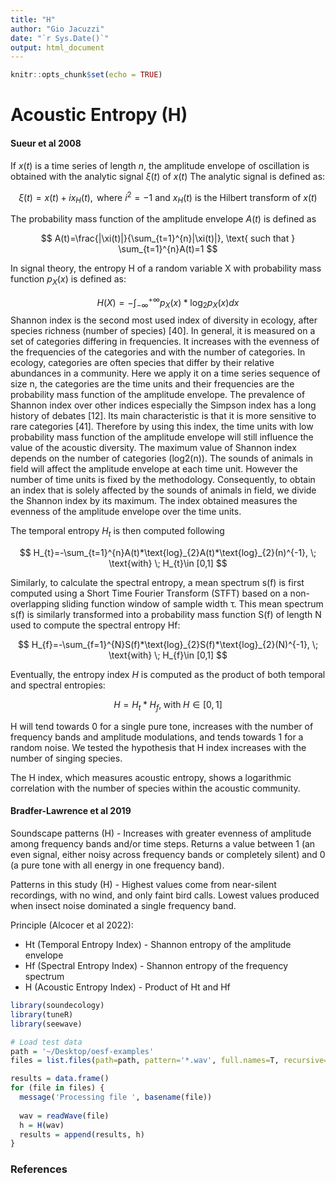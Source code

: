 ```yaml
---
title: "H"
author: "Gio Jacuzzi"
date: "`r Sys.Date()`"
output: html_document
---
```


```r
knitr::opts_chunk$set(echo = TRUE)
```

# Acoustic Entropy (H)

#### Sueur et al 2008

If $x(t)$ is a time series of length $n$, the amplitude envelope of oscillation is obtained with the analytic signal $\xi(t)$ of $x(t)$ The analytic signal is defined as:

$$
\xi(t)=x(t)+ix_{H}(t), \text{ where } i^{2}=-1 \text{ and } x_{H}(t) \text{ is the Hilbert transform of } x(t)
$$

The probability mass function of the amplitude envelope $A(t)$ is defined as

$$
A(t)=\frac{|\xi(t)|}{\sum_{t=1}^{n}|\xi(t)|}, \text{ such that } \sum_{t=1}^{n}A(t)=1
$$

In signal theory, the entropy H of a random variable X with probability mass function $p_{X}(x)$ is defined as:

$$
H(X)=-\int_{-\infty}^{+\infty} p_{X}(x)*\text{log}_{2}p_{X}(x)dx
$$Shannon index is the second most used index of diversity in ecology, after species richness (number of species) [40]. In general, it is measured on a set of categories differing in frequencies. It increases with the evenness of the frequencies of the categories and with the number of categories. In ecology, categories are often species that differ by their relative abundances in a community. Here we apply it on a time series sequence of size n, the categories are the time units and their frequencies are the probability mass function of the amplitude envelope. The prevalence of Shannon index over other indices especially the Simpson index has a long history of debates [12]. Its main characteristic is that it is more sensitive to rare categories [41]. Therefore by using this index, the time units with low probability mass function of the amplitude envelope will still influence the value of the acoustic diversity. The maximum value of Shannon index depends on the number of categories (log2(n)). The sounds of animals in field will affect the amplitude envelope at each time unit. However the number of time units is fixed by the methodology. Consequently, to obtain an index that is solely affected by the sounds of animals in field, we divide the Shannon index by its maximum. The index obtained measures the evenness of the amplitude envelope over the time units.

The temporal entropy *H~t~* is then computed following

$$
H_{t}=-\sum_{t=1}^{n}A(t)*\text{log}_{2}A(t)*\text{log}_{2}(n)^{-1}, \; \text{with} \; H_{t}\in [0,1]
$$

Similarly, to calculate the spectral entropy, a mean spectrum s(f) is first computed using a Short Time Fourier Transform (STFT) based on a non-overlapping sliding function window of sample width τ. This mean spectrum s(f) is similarly transformed into a probability mass function S(f) of length N used to compute the spectral entropy Hf:

$$
H_{f}=-\sum_{f=1}^{N}S(f)*\text{log}_{2}S(f)*\text{log}_{2}(N)^{-1}, \; \text{with} \; H_{f}\in [0,1]
$$

Eventually, the entropy index *H* is computed as the product of both temporal and spectral entropies:

$$
H=H_{t}*H_{f}, \; \text{with} \; H\in[0,1]
$$

H will tend towards 0 for a single pure tone, increases with the number of frequency bands and amplitude modulations, and tends towards 1 for a random noise. We tested the hypothesis that H index increases with the number of singing species.

The H index, which measures acoustic entropy, shows a logarithmic correlation with the number of species within the acoustic community.

#### Bradfer-Lawrence et al 2019

Soundscape patterns (H) - Increases with greater evenness of amplitude among frequency bands and/or time steps. Returns a value between 1 (an even signal, either noisy across frequency bands or completely silent) and 0 (a pure tone with all energy in one frequency band).

Patterns in this study (H) - Highest values come from near-silent recordings, with no wind, and only faint bird calls. Lowest values produced when insect noise dominated a single frequency band.

Principle (Alcocer et al 2022):

-   Ht (Temporal Entropy Index) - Shannon entropy of the amplitude envelope
-   Hf (Spectral Entropy Index) - Shannon entropy of the frequency spectrum
-   H (Acoustic Entropy Index) - Product of Ht and Hf

```r
library(soundecology)
library(tuneR)
library(seewave)

# Load test data
path = '~/Desktop/oesf-examples'
files = list.files(path=path, pattern='*.wav', full.names=T, recursive=T)

results = data.frame()
for (file in files) {
  message('Processing file ', basename(file))
  
  wav = readWave(file)
  h = H(wav)
  results = append(results, h)
}
```

### References
